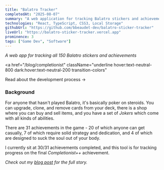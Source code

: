 ```yaml
---
title: "Balatro Tracker"
completedAt: "2025-08-07"
summary: "A web application for tracking Balatro stickers and achievements with real-time progress monitoring"
technologies: "React, TypeScript, CSS3, Local Storage"
githubUrl: "https://github.com/bbeaudet-dev/balatro-sticker-tracker"
liveUrl: "https://balatro-sticker-tracker.vercel.app"
prominence: 3
tags: ["Game Dev", "Software"]
---
```


_A web app for tracking all 150 Balatro stickers and achievements_

<LaunchButton
  href="https://balatro-sticker-tracker.vercel.app"
  title="Check it out!"
  icon=""
  color="orange"
/>

<a
  href="/blog/completionist"
  className="underline hover:text-neutral-800 dark:hover:text-neutral-200 transition-colors"
>
  Read about the development process →
</a>

### Background

For anyone that hasn't played Balatro, it's basically poker on steroids. You can upgrade, clone, and remove cards from your deck, there is a shop where you can buy and sell items, and you have a set of _Jokers_ which come with all kinds of abilities.

There are 31 achievements in the game - 20 of which anyone can get casually, 7 of which require solid strategy and dedication, and 4 of which are designed to suck the soul out of your body.

I currently sit at 30/31 achievements completed, and this tool is for tracking progress on the final _Completionist++_ achievement.

_Check out my [blog post](/blog/completionist) for the full story._
